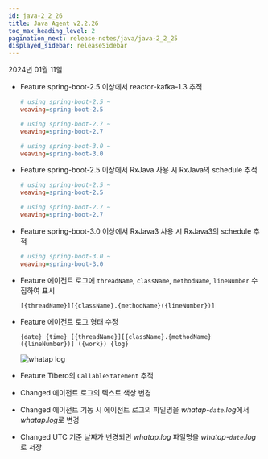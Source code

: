 ```yaml
---
id: java-2_2_26
title: Java Agent v2.2.26
toc_max_heading_level: 2
pagination_next: release-notes/java/java-2_2_25
displayed_sidebar: releaseSidebar
---
```


2024년 01월 11일

- <Status>Feature</Status> spring-boot-2.5 이상에서 reactor-kafka-1.3 추적

  ```ini title='whatap.conf'
  # using spring-boot-2.5 ~
  weaving=spring-boot-2.5
  
  # using spring-boot-2.7 ~
  weaving=spring-boot-2.7
  
  # using spring-boot-3.0 ~
  weaving=spring-boot-3.0
  ```

- <Status>Feature</Status> spring-boot-2.5 이상에서 RxJava 사용 시 RxJava의 schedule 추적

  ```ini title='whatap.conf'
  # using spring-boot-2.5 ~
  weaving=spring-boot-2.5
  
  # using spring-boot-2.7 ~
  weaving=spring-boot-2.7
  ```

- <Status>Feature</Status> spring-boot-3.0 이상에서 RxJava3 사용 시 RxJava3의 schedule 추적

  ```ini title='whatap.conf'
  # using spring-boot-3.0 ~
  weaving=spring-boot-3.0
  ```

- <Status>Feature</Status> 에이전트 로그에 <code>threadName</code>, <code>className</code>, <code>methodName</code>, <code>lineNumber</code> 수집하여 표시

  ```log title='whatap.log'
  [{threadName}][{className}.{methodName}({lineNumber})] 
  ```

- <Status>Feature</Status> 에이전트 로그 형태 수정

  ```log title='whatap.log'
  {date} {time} [{threadName}][{className}.{methodName}({lineNumber})] ({work}) {log}
  ```

  ![whatap log](/img/release/release-java-log.png)

- <Status>Feature</Status> Tibero의 <code>CallableStatement</code> 추적

- <Status>Changed</Status> 에이전트 로그의 텍스트 색상 변경

- <Status>Changed</Status> 에이전트 기동 시 에이전트 로그의 파일명을 <em>whatap-<code>date</code>.log</em>에서 <em>whatap.log</em>로 변경

- <Status>Changed</Status> UTC 기준 날짜가 변경되면 <em>whatap.log</em> 파일명을 <em>whatap-<code>date</code>.log</em>로 저장